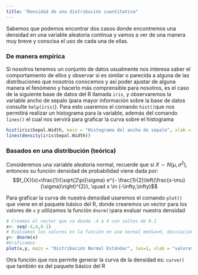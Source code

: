 ```yaml
---
title: "Densidad de una distribución cuantitativa"
---
```


Sabemos que podemos encontrar dos casos donde encontremos una densidad en una variable aleatoria continua y vamos a ver de una manera muy breve y conscisa el uso de cada una de ellas.

### De manera empírica

Si nosotros tenemos un conjunto de datos usualmente nos interesa saber el comportamiento de ellos y observar si es similar o parecida a alguna de las distribuciones que nosotros conocemos y así poder ajustar de alguna manera el fenómeno y hacerlo más comprensible para nosotros, es el caso de la siguiente base de datos del R llamada `iris`, y observaremos la variable ancho de sepalo (para mayor información sobre la base de datos consulte `help(iris)`). Para esto usaremos el comando `hist()`que nos permitirá realizar un histograma para la variable, además del comando `lines()` el cual nos servirá para graficar la curva sobre el histograma 

```r
hist(iris$Sepal.Width, main = "Histograma del ancho de sepalo", xlab = "anchos del sepalo", ylab = "densidad del ancho de sepalo", freq = F,las=1)
lines(density(iris$Sepal.Width))
```

### Basados en una distribución (teórica)

Consideremos una variable aleatoria normal, recuerde que si $X\sim N(\mu,\sigma^{2})$, entonces su función densidad de probabilidad viene dada por:
$$f_{X}(x)=\frac{1}{\sqrt{2\pi}\sigma} e^{- \frac{1}{2}\left(\frac{x-\mu}{\sigma}\right)^{2}}, \quad x \in (-\infty,\infty)$$

Para graficar la curva de nuestra densidad usaremos el comando `plot()` que viene en el paquete básico del R, donde crearemos un vector para los valores de `x` y utilizamos la función `dnorm()`para evaluar nuestra densidad
```r
# Creamos el vector que va desde -4 a 4 con saltos de 0.1
x<- seq(-4,4,0.1)
# Evaluamos los valores en la función en una normal media=0, desviación estándar=1
y<- dnorm(x)
#Graficamos
plot(x,y, main = "Distribución Normal Estándar", las=1, xlab = "valores de x", ylab = "valores evaluados en la densidad", type = "l")
```

Otra función que nos permite generar la curva de la densidad es: `curve()` que también es del paquete básico del R